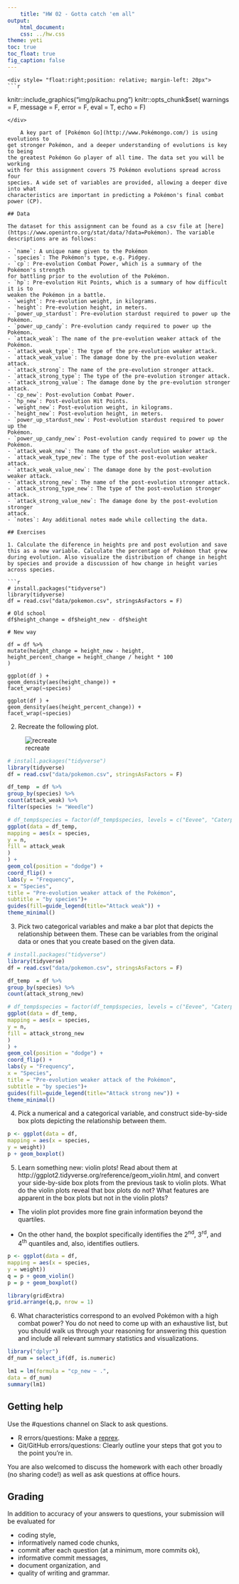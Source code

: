 ```yaml
---
    title: "HW 02 - Gotta catch 'em all"
output: 
    html_document: 
    css: ../hw.css
theme: yeti
toc: true
toc_float: true
fig_caption: false
---
```

    
    <div style= "float:right;position: relative; margin-left: 20px">
    ```r
knitr::include_graphics("img/pikachu.png")
knitr::opts_chunk$set(
    warnings = F,
    message = F,
    error = F,
    eval = T,
    echo = F)
```
</div>
    
    A key part of [Pokémon Go](http://www.Pokémongo.com/) is using evolutions to 
get stronger Pokémon, and a deeper understanding of evolutions is key to being 
the greatest Pokémon Go player of all time. The data set you will be working 
with for this assignment covers 75 Pokémon evolutions spread across four 
species. A wide set of variables are provided, allowing a deeper dive into what 
characteristics are important in predicting a Pokémon's final combat power (CP).

## Data

The dataset for this assignment can be found as a csv file at [here](https://www.openintro.org/stat/data/?data=Pokémon). The variable 
descriptions are as follows:

- `name`: A unique name given to the Pokémon
- `species`: The Pokémon's type, e.g. Pidgey.
- `cp`: Pre-evolution Combat Power, which is a summary of the Pokémon's strength 
for battling prior to the evolution of the Pokémon.
- `hp`: Pre-evolution Hit Points, which is a summary of how difficult it is to 
weaken the Pokémon in a battle.
- `weight`: Pre-evolution weight, in kilograms.
- `height`: Pre-evolution height, in meters.
- `power_up_stardust`: Pre-evolution stardust required to power up the Pokémon.
- `power_up_candy`: Pre-evolution candy required to power up the Pokémon.
- `attack_weak`: The name of the pre-evolution weaker attack of the Pokémon.
- `attack_weak_type`: The type of the pre-evolution weaker attack.
- `attack_weak_value`: The damage done by the pre-evolution weaker attack.
- `attack_strong`: The name of the pre-evolution stronger attack.
- `attack_strong_type`: The type of the pre-evolution stronger attack.
- `attack_strong_value`: The damage done by the pre-evolution stronger attack.
- `cp_new`: Post-evolution Combat Power.
- `hp_new`: Post-evolution Hit Points.
- `weight_new`: Post-evolution weight, in kilograms.
- `height_new`: Post-evolution height, in meters.
- `power_up_stardust_new`: Post-evolution stardust required to power up the 
Pokémon.
- `power_up_candy_new`: Post-evolution candy required to power up the Pokémon.
- `attack_weak_new`: The name of the post-evolution weaker attack.
- `attack_weak_type_new`: The type of the post-evolution weaker attack.
- `attack_weak_value_new`: The damage done by the post-evolution weaker attack.
- `attack_strong_new`: The name of the post-evolution stronger attack.
- `attack_strong_type_new`: The type of the post-evolution stronger attack.
- `attack_strong_value_new`: The damage done by the post-evolution stronger 
attack.
- `notes`: Any additional notes made while collecting the data.

## Exercises

1. Calculate the diference in heights pre and post evolution and save this as a new variable. Calculate the percentage of Pokémon that grew during evolution. Also visualize the distribution of change in height by species and provide a discussion of how change in height varies across species.

```r
# install.packages("tidyverse")
library(tidyverse)
df = read.csv("data/pokemon.csv", stringsAsFactors = F)

# Old school
df$height_change = df$height_new - df$height 

# New way

df = df %>%
mutate(height_change = height_new - height,
height_percent_change = height_change / height * 100
)

ggplot(df ) +
geom_density(aes(height_change)) +
facet_wrap(~species)

ggplot(df ) +
geom_density(aes(height_percent_change)) +
facet_wrap(~species)

```

2. Recreate the following plot.

![recreate](img/recreate.png)

```r
# install.packages("tidyverse")
library(tidyverse)
df = read.csv("data/pokemon.csv", stringsAsFactors = F)

df_temp  = df %>% 
group_by(species) %>%
count(attack_weak) %>%
filter(species != "Weedle")

# df_temp$species = factor(df_temp$species, levels = c("Eevee", "Caterpie", "Pidgey") )
ggplot(data = df_temp,
mapping = aes(x = species,
y = n,
fill = attack_weak
)
) +
geom_col(position = "dodge") +
coord_flip() +
labs(y = "Frequency",
x = "Species",
title = "Pre-evolution weaker attack of the Pokémon",
subtitle = "by species")+
guides(fill=guide_legend(title="Attack weak")) +
theme_minimal()
```


3. Pick two categorical variables and make a bar plot that depicts the relationship between them. These can be variables from the original data or ones that you create based on the given data.

```r
# install.packages("tidyverse")
library(tidyverse)
df = read.csv("data/pokemon.csv", stringsAsFactors = F)

df_temp  = df %>% 
group_by(species) %>%
count(attack_strong_new)

# df_temp$species = factor(df_temp$species, levels = c("Eevee", "Caterpie", "Pidgey") )
ggplot(data = df_temp,
mapping = aes(x = species,
y = n,
fill = attack_strong_new
)
) +
geom_col(position = "dodge") +
coord_flip() +
labs(y = "Frequency",
x = "Species",
title = "Pre-evolution weaker attack of the Pokémon",
subtitle = "by species")+
guides(fill=guide_legend(title="Attack strong new")) +
theme_minimal()
```

4. Pick a numerical and a categorical variable, and construct side-by-side box plots depicting the relationship between them.

```r
p <- ggplot(data = df,
mapping = aes(x = species,
y = weight))
p + geom_boxplot()
```


5. Learn something new: violin plots! Read about them at http://ggplot2.tidyverse.org/reference/geom_violin.html, and convert your side-by-side box plots from the previous task to violin plots. 
What do the violin plots reveal that box plots do not? What features are apparent in the box plots but not in the violin plots?

- The violin plot provides more fine grain information beyond the quartiles.

- On the other hand, the boxplot specifically identifies the 2^nd^, 3^rd^, and 4^th^ quantiles and, also, identifies outliers.

```r
p <- ggplot(data = df,
mapping = aes(x = species,
y = weight))
q = p + geom_violin()
p = p + geom_boxplot()

library(gridExtra)
grid.arrange(q,p, nrow = 1)
```


6. What characteristics correspond to an evolved Pokémon with a high combat power? You do not need to come up with an exhaustive list, but you should walk us through your reasoning for answering this question and include all relevant summary statistics and visualizations.

```r
library("dplyr")
df_num = select_if(df, is.numeric)

lm1 = lm(formula = "cp_new ~ .", 
data = df_num)
summary(lm1)

```


## Getting help

Use the #questions channel on Slack to ask questions.

- R errors/questions: Make a [reprex](https://www.tidyverse.org/help/#reprex).
- Git/GitHub errors/questions: Clearly outline your steps that got you to the 
point you're in.

You are also welcomed to discuss the homework with each other broadly 
(no sharing code!) as well as ask questions at office hours.

## Grading

In addition to accuracy of your answers to questions, your submission will be 
evaluated for

- coding style,
- informatively named code chunks,
- commit after each question (at a minimum, more commits ok),
- informative commit messages,
- document organization, and
- quality of writing and grammar.
